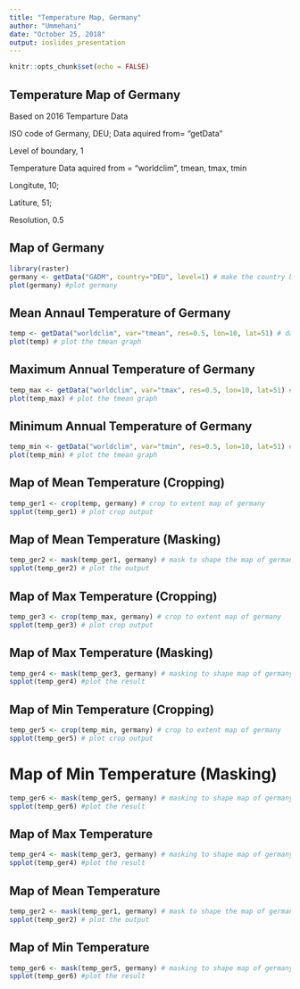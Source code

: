 ---
title: "Temperature Map, Germany"
author: "Ummehani"
date: "October 25, 2018"
output: ioslides_presentation
---

```{r setup, include=FALSE}
knitr::opts_chunk$set(echo = FALSE)
```

## Temperature Map of Germany

Based on 2016 Temparture Data

ISO code of Germany, DEU; Data aquired from= "getData"

Level of boundary, 1

Temperature Data aquired from = "worldclim", tmean, tmax, tmin

Longitute, 10;

Latiture, 51;

Resolution, 0.5

## Map of Germany

```{r echo=FALSE, warning=FALSE, message=FALSE}
library(raster)
germany <- getData("GADM", country="DEU", level=1) # make the country boundary
plot(germany) #plot germany
```

## Mean Annaul Temperature of Germany

```{r}
temp <- getData("worldclim", var="tmean", res=0.5, lon=10, lat=51) # data acquisition for temp mean
plot(temp) # plot the tmean graph
```

## Maximum Annual Temperature of Germany

```{r}
temp_max <- getData("worldclim", var="tmax", res=0.5, lon=10, lat=51) # data acquisition for temp mean
plot(temp_max) # plot the tmean graph
```

## Minimum Annual Temperature of Germany

```{r}
temp_min <- getData("worldclim", var="tmin", res=0.5, lon=10, lat=51) # data acquisition for temp mean
plot(temp_min) # plot the tmean graph
```

## Map of Mean Temperature (Cropping)

```{r}
temp_ger1 <- crop(temp, germany) # crop to extent map of germany
spplot(temp_ger1) # plot crop output
```

## Map of Mean Temperature (Masking)

```{r}
temp_ger2 <- mask(temp_ger1, germany) # mask to shape the map of germany
spplot(temp_ger2) # plot the output
```


## Map of Max Temperature (Cropping)

```{r}
temp_ger3 <- crop(temp_max, germany) # crop to extent map of germany
spplot(temp_ger3) # plot crop output
```

## Map of Max Temperature (Masking)

```{r}
temp_ger4 <- mask(temp_ger3, germany) # masking to shape map of germany
spplot(temp_ger4) #plot the result
```


## Map of Min Temperature (Cropping)

```{r}
temp_ger5 <- crop(temp_min, germany) # crop to extent map of germany
spplot(temp_ger5) # plot crop output
```

# Map of Min Temperature (Masking)

```{r}
temp_ger6 <- mask(temp_ger5, germany) # masking to shape map of germany
spplot(temp_ger6) #plot the result
```

## Map of Max Temperature

```{r}
temp_ger4 <- mask(temp_ger3, germany) # masking to shape map of germany
spplot(temp_ger4) #plot the result
```

## Map of Mean Temperature

```{r}
temp_ger2 <- mask(temp_ger1, germany) # mask to shape the map of germany
spplot(temp_ger2) # plot the output
```

## Map of Min Temperature

```{r}
temp_ger6 <- mask(temp_ger5, germany) # masking to shape map of germany
spplot(temp_ger6) #plot the result
```

